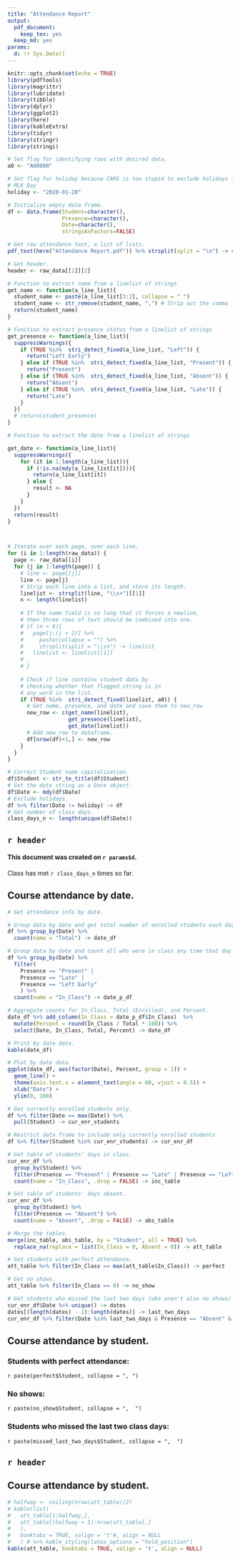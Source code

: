 ```yaml
---
title: "Attendance Report"
output:
  pdf_document: 
    keep_tex: yes
  keep_md: yes
params:
  d: !r Sys.Date()
---
```


```r
knitr::opts_chunk$set(echo = TRUE)
library(pdftools)
library(magrittr)
library(lubridate)
library(tibble)
library(dplyr)
library(ggplot2)
library(here)
library(kableExtra)
library(tidyr)
library(stringr)
library(stringi)

# Set flag for identifying rows with desired data.
a0 <- "A00000"

# Set flag for holiday because CAMS is too stupid to exclude holidays from reports.
# MLK Day
holiday <- "2020-01-20"

# Initialize empty data frame.
df <- data.frame(Student=character(), 
                 Presence=character(), 
                 Date=character(), 
                 stringsAsFactors=FALSE) 

# Get raw attendance text, a list of lists.
pdf_text(here("Attendance Report.pdf")) %>% strsplit(split = "\n") -> raw_data

# Get header.
header <- raw_data[[1]][2]

# Function to extract name from a linelist of strings
get_name <- function(a_line_list){
  student_name <- paste(a_line_list[3:2], collapse = " ")
  student_name <- str_remove(student_name, ",") # Strip out the comma
  return(student_name)
}

# Function to extract presence status from a linelist of strings
get_presence <- function(a_line_list){
  suppressWarnings({
    if (TRUE %in%  stri_detect_fixed(a_line_list, "Left")) {
      return("Left Early")
    } else if (TRUE %in%  stri_detect_fixed(a_line_list, "Present")) {
      return("Present")
    } else if (TRUE %in%  stri_detect_fixed(a_line_list, "Absent")) {
      return("Absent")
    } else if (TRUE %in%  stri_detect_fixed(a_line_list, "Late")) {
      return("Late")
    }
  })
  # return(student_presence)
}

# Function to extract the date from a linelist of strings

get_date <- function(a_line_list){
  suppressWarnings({
    for (it in 1:length(a_line_list)){
      if (!is.na(mdy(a_line_list[it]))){
        return(a_line_list[it])
      } else {
        result <- NA
      }
    }
  })
  return(result)
}



# Iterate over each page, over each line.
for (i in 1:length(raw_data)) {
  page <- raw_data[[i]]
  for (j in 1:length(page)) {
    # line <- page[[j]]
    line <- page[j]
    # Strip each line into a list, and store its length.
    linelist <- strsplit(line, "\\s+")[[1]]
    n <- length(linelist)
    
    # If the name field is so long that it forces a newline, 
    # then three rows of text should be combined into one.
    # if (n < 6){
    #   page[j:(j + 2)] %>%
    #     paste(collapse = "") %>% 
    #     strsplit(split = "\\s+") -> linelist
    #   linelist <- linelist[[1]]
    # 
    # }
    
    # Check if line contains student data by
    # checking whether that flagged string is in
    # any word in the list.
    if (TRUE %in%  stri_detect_fixed(linelist, a0)) {
      # Get name, presence, and date and save them to new_row
      new_row <- c(get_name(linelist), 
                   get_presence(linelist), 
                   get_date(linelist))
      # Add new_row to dataframe.
      df[nrow(df)+1,] <- new_row
    }
  }
}

# Correct Student name capitalization.
df$Student <- str_to_title(df$Student)
# Set the date string as a Date object.
df$Date <- mdy(df$Date)
# Exclude holidays.
df %>% filter(Date != holiday) -> df
# Get number of class days.
class_days_n <- length(unique(df$Date))
```

## `r header`

#### This document was created on `r params$d`.

Class has met `r class_days_n` times so far. 

## Course attendance by date.

```r
# Get attendance info by date.

# Group data by date and get total number of enrolled students each day.
df %>% group_by(Date) %>% 
  count(name = "Total") -> date_df

# Group data by date and count all who were in class any time that day.
df %>% group_by(Date) %>% 
  filter(
    Presence == "Present" | 
    Presence == "Late" | 
    Presence == "Left Early"
    ) %>% 
  count(name = "In_Class") -> date_p_df

# Aggregate counts for In_Class, Total (Enrolled), and Percent.
date_df %>% add_column(In_Class = date_p_df$In_Class)  %>% 
  mutate(Percent = round(In_Class / Total * 100)) %>% 
  select(Date, In_Class, Total, Percent) -> date_df

# Print by date data.
kable(date_df)

# Plot by date data.
ggplot(date_df, aes(factor(Date), Percent, group = 1)) +
  geom_line() +
  theme(axis.text.x = element_text(angle = 60, vjust = 0.5)) +
  xlab("Date") +
  ylim(0, 100)
```


```r
# Get currently enrolled students only.
df %>% filter(Date == max(Date)) %>% 
  pull(Student) -> cur_enr_students

# Restrict data frame to include only currently enrolled students
df %>% filter(Student %in% cur_enr_students) -> cur_enr_df

# Get table of students' days in class.
cur_enr_df %>% 
  group_by(Student) %>% 
  filter(Presence == "Present" | Presence == "Late" | Presence == "Left Early") %>% 
  count(name = "In_Class", .drop = FALSE) -> inc_table

# Get table of students' days absent.
cur_enr_df %>%
  group_by(Student) %>%
  filter(Presence == "Absent") %>%
  count(name = "Absent", .drop = FALSE) -> abs_table

# Merge the tables.
merge(inc_table, abs_table, by = "Student", all = TRUE) %>% 
  replace_na(replace = list(In_Class = 0, Absent = 0)) -> att_table

# Get students with perfect attendance.
att_table %>% filter(In_Class == max(att_table$In_Class)) -> perfect

# Get no shows.
att_table %>% filter(In_Class == 0) -> no_show

# Get students who missed the last two days (who aren't also no shows).
cur_enr_df$Date %>% unique() -> dates
dates[(length(dates) - 1):length(dates)] -> last_two_days
cur_enr_df %>% filter(Date %in% last_two_days & Presence == "Absent" & !(Student %in% no_show$Student)) %>% group_by(Student) %>% count() %>% filter(n == 2) -> missed_last_two_days
```

## Course attendance by student.

### Students with perfect attendance:

`r paste(perfect$Student, collapse = ", ")`

### No shows:

`r paste(no_show$Student, collapse = ",  ")`

### Students who missed the last two class days:

`r paste(missed_last_two_days$Student, collapse = ",  ")`

<!-- \pagebreak -->

## `r header`

## Course attendance by student.


```r
# halfway <- ceiling(nrow(att_table)/2)
# kable(list(
#   att_table[1:halfway,],
#   att_table[(halfway + 1):nrow(att_table),]
#   ),
#   booktabs = TRUE, valign = 't'#, align = NULL
#   ) # %>% kable_styling(latex_options = "hold_position")
kable(att_table, booktabs = TRUE, valign = 't', align = NULL)
```
